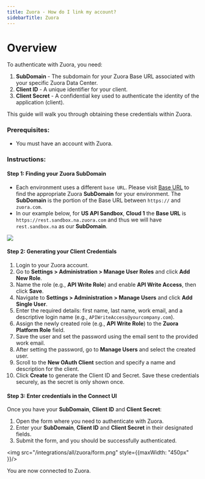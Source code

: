 ```yaml
---
title: Zuora - How do I link my account?
sidebarTitle: Zuora
---
```



# Overview

To authenticate with Zuora, you need:
1. **SubDomain** - The subdomain for your Zuora Base URL associated with your specific Zuora Data Center.
2. **Client ID** - A unique identifier for your client.
3. **Client Secret** - A confidential key used to authenticate the identity of the application (client).

This guide will walk you through obtaining these credentials within Zuora.

### Prerequisites:

- You must have an account with Zuora.

### Instructions:

#### Step 1: Finding your Zuora SubDomain
-   Each environment uses a different `base URL`. Please visit [Base URL](https://developer.zuora.com/v1-api-reference/introduction/) to find the appropriate Zuora **SubDomain** for your environment. The **SubDomain** is the portion of the Base URL between `https://` and `zuora.com`.
-   In our example below, for **US API Sandbox**, **Cloud 1** the **Base URL** is `https://rest.sandbox.na.zuora.com` and thus we will have `rest.sandbox.na` as our **SubDomain**.
<img src="/integrations/all/zuora/base_url.png" /> 

#### Step 2: Generating your Client Credentials
1. Login to your Zuora account. 
2. Go to **Settings > Administration > Manage User Roles** and click **Add New Role**.  
3. Name the role (e.g., **API Write Role**) and enable **API Write Access**, then click **Save**.
4. Navigate to **Settings > Administration > Manage Users** and click **Add Single User**.  
5. Enter the required details: first name, last name, work email, and a descriptive login name (e.g., `APIWriteAccess@yourcompany.com`).  
6. Assign the newly created role (e.g., **API Write Role**) to the **Zuora Platform Role** field.  
7. Save the user and set the password using the email sent to the provided work email.
8. After setting the password, go to **Manage Users** and select the created user.  
9. Scroll to the **New OAuth Client** section and specify a name and description for the client.  
10. Click **Create** to generate the Client ID and Secret. Save these credentials securely, as the secret is only shown once.

#### Step 3: Enter credentials in the Connect UI

Once you have your **SubDomain**, **Client ID** and **Client Secret**:
1. Open the form where you need to authenticate with Zuora.
2. Enter your **SubDomain**, **Client ID** and **Client Secret** in their designated fields.
3. Submit the form, and you should be successfully authenticated.


<img src="/integrations/all/zuora/form.png" style={{maxWidth: "450px" }}/>

You are now connected to Zuora.
 